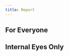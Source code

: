 ```yaml
---
title: Report
---
```


## For Everyone

::: {.content-visible when-profile="internal"}
## Internal Eyes Only  
:::

